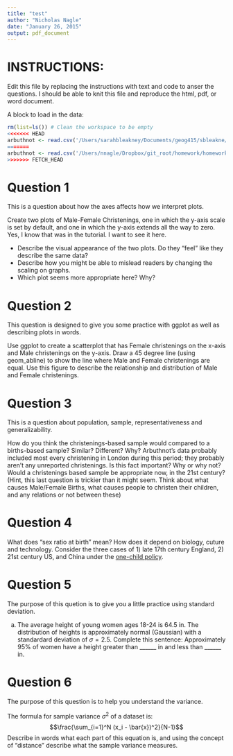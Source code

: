 ```yaml
---
title: "test"
author: "Nicholas Nagle"
date: "January 26, 2015"
output: pdf_document
---
```

# INSTRUCTIONS:
Edit this file by replacing the instructions with text and code to anser the questions.
I should be able to knit this file and reproduce the html, pdf, or word document.

A block to load in the data:
```r
rm(list=ls()) # Clean the workspace to be empty
<<<<<<< HEAD
arbuthnot <- read.csv('/Users/sarahbleakney/Documents/geog415/sbleakne/homework1/data/arbuthnot.csv')
=======
arbuthnot <- read.csv('/Users/nnagle/Dropbox/git_root/homework/homework1/data/arbuthnot.csv')
>>>>>>> FETCH_HEAD
```

# Question 1
This is a question about how the axes affects how we interpret plots.

Create two plots of Male-Female Christenings, one in which the y-axis scale is set by default, and one in which the y-axis extends all the way to zero.  Yes, I know that was in the tutorial.  I want to see it here.

 - Describe the visual appearance of the two plots.  Do they "feel" like they describe the same data?  
 - Describe how you might be able to mislead readers by changing the scaling on graphs.  
 - Which plot seems more appropriate here?  Why?

# Question 2
This question is designed to give you some practice with ggplot as well as describing plots in words.

Use ggplot to create a scatterplot that has Female christenings on the x-axis and Male christenings on the y-axis.  Draw a 45 degree line (using geom_abline) to show the line where Male and Female christenings are equal.  Use this figure to describe the relationship and distribution of Male and Female christenings.



# Question 3

This is a question about population, sample, representativeness and generalizability.

How do you think the christenings-based sample would compared to a births-based sample?  Similar?  Different?  Why?  Arbuthnot's data probably included most every christening in London during this period; they probably aren't any unreported christenings.  Is this fact important?  Why or why not?  Would a christenings based sample be appropriate now, in the 21st century?  (Hint, this last question is trickier than it might seem.  Think about what causes Male/Female Births, what causes people to christen their children, and any relations or not between these)

# Question 4
What does "sex ratio at birth" mean?  How does it depend on biology, cuture and technology.  Consider the three cases of 1) late 17th century England, 2) 21st century US, and China under the [one-child policy](http://en.wikipedia.org/wiki/One-child_policy).


# Question 5
The purpose of this quetion is to give you a little practice using standard deviation.

a. The average height of young women ages 18-24 is 64.5 in.  The distribution of heights is approximately normal (Gaussian) with a standardard deviation of $\sigma=2.5$.  Complete this sentence: Approximately 95% of women have a height greater than ______ in and less than ______ in.

# Question 6
The purpose of this question is to help you understand the variance.

The formula for sample variance $\sigma^2$ of a dataset is:
$$\frac{\sum_{i=1}^N (x_i - \bar{x})^2}{N-1}$$
Describe in words what each part of this equation is, and using the concept of "distance" describe what the sample variance measures.

